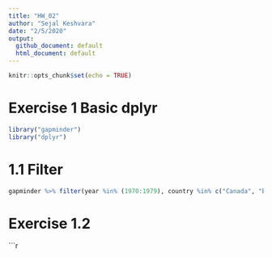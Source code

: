 ```yaml
---
title: "HW_02"
author: "Sejal Keshvara"
date: "2/5/2020"
output: 
  github_document: default
  html_document: default
---
```


```r
knitr::opts_chunk$set(echo = TRUE)
```

# Exercise 1 Basic dplyr

```r
library("gapminder")
library("dplyr")
```

# 1.1 Filter

```r
gapminder %>% filter(year %in% (1970:1979), country %in% c("Canada", "Brazil", "Germany"))
```
# Exercise 1.2

```r



